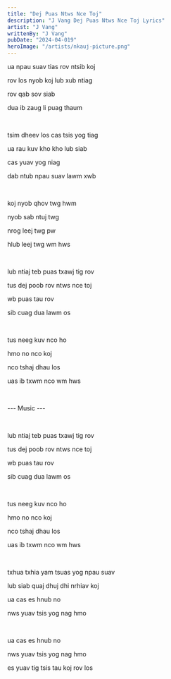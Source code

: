 ```yaml
---
title: "Dej Puas Ntws Nce Toj"
description: "J Vang Dej Puas Ntws Nce Toj Lyrics"
artist: "J Vang"
writtenBy: "J Vang"
pubDate: "2024-04-019"
heroImage: "/artists/nkauj-picture.png"
---
```


ua npau suav tias rov ntsib koj

rov los nyob koj lub xub ntiag

rov qab sov siab

dua ib zaug li puag thaum

<br />

tsim dheev los cas tsis yog tiag

ua rau kuv kho kho lub siab

cas yuav yog niag

dab ntub npau suav lawm xwb

<br />

koj nyob qhov twg hwm

nyob sab ntuj twg

nrog leej twg pw

hlub leej twg wm hws

<br />

lub ntiaj teb puas txawj tig rov

tus dej poob rov ntws nce toj

wb puas tau rov

sib cuag dua lawm os

<br />

tus neeg kuv nco ho

hmo no nco koj

nco tshaj dhau los

uas ib txwm nco wm hws

<br />

--- Music ---

<br />

lub ntiaj teb puas txawj tig rov

tus dej poob rov ntws nce toj

wb puas tau rov

sib cuag dua lawm os

<br />

tus neeg kuv nco ho

hmo no nco koj

nco tshaj dhau los

uas ib txwm nco wm hws

<br />

txhua txhia yam tsuas yog npau suav

lub siab quaj dhuj dhi nrhiav koj

ua cas es hnub no

nws yuav tsis yog nag hmo

<br />

ua cas es hnub no

nws yuav tsis yog nag hmo

es yuav tig tsis tau koj rov los
